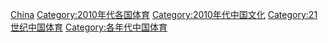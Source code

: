 [[Category:2010年代亚洲体育|China]]
[[Category:2010年代各国体育|Category:2010年代各国体育]]
[[Category:2010年代中国文化|Category:2010年代中国文化]]
[[Category:21世纪中国体育|Category:21世纪中国体育]]
[[Category:各年代中国体育|Category:各年代中国体育]]